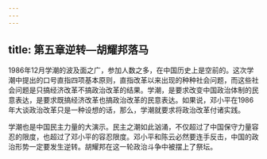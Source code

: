 ```yaml
---
---
---
```

title: 第五章逆转—胡耀邦落马
---



1986年12月学潮的波及面之广，参加人数之多，在中国历史上是空前的。这次学潮中提出的口号直指四项基本原则，直指改革以来出现的种种社会问题，而这些社会问题是只搞经济改革不搞政治改革的结果。学潮，是要求改变中国政治体制的民意表达，是要求既搞经济改革也搞政治改革的民意表达。如果说，邓小平在1986年大谈政治改革只是一种设想的话，那么，学潮就要求将政治改革付诸实践。

学潮也是中国民主力量的大演示。民主之潮如此汹涌，不仅超过了中国保守力量容忍的限度，也超过了邓小平的容忍限度。邓小平和陈云必然要连手反击，中国的政治形势一定要发生逆转。胡耀邦在这一轮政治斗争中被摆上了祭坛。